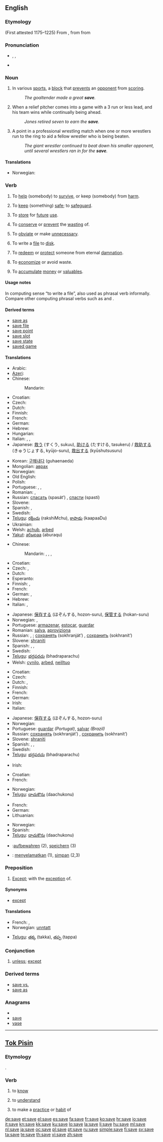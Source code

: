 ==English==

{{rank|front|France|London|578|save|length|play|remained}}

===Etymology===
(First attested 1175–1225) From {{etyl|enm}} {{term|saven|sa(u)ven|lang=enm}}, from {{etyl|fro}} {{term|sauver|lang=fro}} from {{etyl|LL.}} {{term|salvare|salvāre|to save|lang=la}}

===Pronunciation===
* {{enPR|sāv}}, {{IPA|/seɪv/}}, {{SAMPA|/seIv/}}
* {{audio|en-us-save.ogg|Audio (US)}}
*: {{rhymes|eɪv}}

===Noun===
{{en-noun}}

# In various [[sport]]s, a [[block]] that [[prevent]]s an [[opponent]] from [[scoring]].
#: ''The goaltender made a great '''save'''.''
# {{baseball}} When a relief pitcher comes into a game with a 3 run or less lead, and his team wins while continually being ahead.
#: ''Jones retired seven to earn the '''save'''.''
# {{context|professional wrestling|slang}} A point in a professional wrestling match when one or more wrestlers run to the ring to aid a fellow wrestler who is being beaten.
#: ''The giant wrestler continued to beat down his smaller opponent, until several wrestlers ran in for the '''save'''.''

====Translations====
{{trans-top|block that prevents an opponent from scoring}}
* Norwegian: {{t|no|redning}}
{{trans-mid}}
{{trans-bottom}}

===Verb===
{{en-verb|sav|ing}}

# {{transitive}} To [[help]] (somebody) to [[survive]], or keep (somebody) from [[harm]].
# {{transitive}} To [[keep]] (something) [[safe]]; to [[safeguard]].
# {{transitive}} To [[store]] for [[future]] [[use]].
# {{transitive}} To [[conserve]] or [[prevent]] the [[waste|wasting]] of.
# {{transitive}} To [[obviate]] or make [[unnecessary]].
# {{context|transitive|computing}} To  write a [[file]] to [[disk]].
# {{context|transitive|theology}} To [[redeem]] or [[protect]] someone from eternal [[damnation]].
# {{intransitive}} To [[economize]] or avoid waste.
# {{context|transitive|and|intransitive}} To [[accumulate]] [[money]] or [[valuable]]s.

====Usage notes====
In computing sense “to write a file”, also used as phrasal verb {{term|save down}} informally. Compare other computing phrasal verbs such as {{term|print out}} and {{term|close out}}.

====Derived terms====
* [[save as]]
* [[save file]]
* [[save point]]
* [[save slot]]
* [[save state]]
* [[saved game]]

====Translations====
{{trans-top|to help someone to survive}}
* Arabic: {{t|ar|أنقذ|tr='anqadha}}
* [[Azeri]]: {{t|az|xilas etmək|xs=Azeri}}
* Chinese:
*: Mandarin: {{t-|cmn|拯救|tr=zhěngjiù|sc=Hani}}
* Croatian: {{t-|hr|spasiti|alt=spásiti}}
* Czech: {{t-|cs|zachránit}}
* Dutch: {{t+|nl|redden}}
* Finnish: {{t+|fi|säästää}}
* French: {{t+|fr|sauver}}
* German: {{t+|de|retten}}
* Hebrew: {{t+|he|הציל}}
* Hungarian: {{t+|hu|megment}}
* Italian: {{t+|it|aiutare}}, {{t+|it|salvare}}, {{t+|it|soccorrere}}
* Japanese: [[救う]] (すくう, sukuu), [[助ける]] (たすける, tasukeru) / [[救助する]] (きゅうじょする, kyūjo-suru), [[救出する]] (kyūshutsusuru)
{{trans-mid}}
* Korean: [[구해내다]] (guhaenaeda)
* Mongolian: [[аврах]]
* Norwegian: {{t+|no|redde}}
* Old English: {{t-|ang|nerian|xs=Old English}}
* Polish: {{t+|pl|ratować}}
* Portuguese: {{t+|pt|ajudar}}, {{t+|pt|salvar}}, {{t+|pt|socorrer}}
* Romanian: {{t+|ro|ajuta}}, {{t-|ro|salva}}
* Russian: [[спасать]] (spasát’) {{impf}}, [[спасти]] (spastí) {{pf}}
* Slovene: {{t+|sl|rešiti}}
* Spanish: {{t-|es|salvar}}, {{t-|es|rescatar}}
* Swedish: {{t+|sv|rädda}}
* [[Telugu]]: [[రక్షించు]] (rakshiMchu), [[కాపాడు]] (kaapaaDu)
* Ukrainian: {{t|uk|рятувати|tr=rjatuváty|xs=Ukrainian}}
* Welsh: [[achub]], [[arbed]]
* [[Yakut]]: [[абыраа]] (aburaqu)
{{trans-bottom}}

{{trans-top|store for future use}}
* Chinese:
*: Mandarin: {{t|cmn|節約|sc=Hani}}, {{t|cmn|节约|tr=jiéyuē|sc=Hani}}, {{t|cmn|儲蓄|sc=Hani}}, {{t|cmn|储蓄|tr=chǔxù|sc=Hani}}
* Croatian: {{t-|hr|štedjeti|alt=štédjeti}}
* Czech: {{t-|cs|uložit}}, {{t-|cs|spořit}}
* Dutch: {{t+|nl|sparen}}
* Esperanto: {{t-|eo|ŝpari|xs=Esperanto}}
* Finnish: {{t+|fi|säästää}}, {{t+|fi|säilyttää}}
* French: {{t+|fr|épargner}}
* German: {{t+|de|sichern}}, {{t+|de|speichern}}
* Hebrew: {{t+|he|חסך}}
* Italian: {{t+|it|salvare}}, {{t+|it|immagazzinare}}
{{trans-mid}}
* Japanese: [[保存する]] (ほぞんする, hozon-suru), [[保管する]] (hokan-suru)
* Norwegian: {{t-|no|spare}}, {{t-|no|lagre}}
* Portuguese: [[armazenar]], [[estocar]], [[guardar]]
* Romanian: [[salva]], [[aproviziona]]
* Russian: {{t|ru|копить|tr=kopít’}} {{impf}}, {{t|ru|скопить|tr=skopít’}} {{pf}}; [[сохранять]] (sokhranját’) {{impf}}, [[сохранить]] (sokhranít’) {{pf}}
* Slovene: [[shraniti]]
* Spanish: {{t+|es|ahorrar}}, {{t+|es|guardar}}, {{t-|es|reservar}}
* Swedish: {{t+|sv|spara}}
* [[Telugu]]: [[భద్రపరచు]] (bhadraparachu)
* Welsh: [[cynilo]], [[arbed]], [[neilltuo]]
{{trans-bottom}}

{{trans-top|to write a file to a disk}}
* Croatian: {{t-|hr|spremiti|alt=sprémiti}}
* Czech: {{t-|cs|uložit}}
* Dutch: {{t+|nl|opslaan}}, {{t+|nl|bewaren}}
* Finnish: {{t+|fi|tallentaa}}
* French: {{t+|fr|sauvegarder}}
* German: {{t+|de|speichern}}
* Irish: {{t|ga|sábháil|xs=Irish}}
* Italian: {{t+|it|salvare}}
{{trans-mid}}
* Japanese: [[保存する]] (ほぞんする, hozon-suru)
* Norwegian: {{t-|no|lagre}}
* Portuguese: [[guardar]] ''(Portugal)'', [[salvar]] ''(Brazil)''
* Russian: [[сохранять]] (sokhranját’) {{impf}}, [[сохранить]] (sokhranít’) {{pf}}
* Slovene: [[shraniti]]
* Spanish: {{t-|es|archivar}}, {{t+|es|guardar}}, {{t-|es|salvar}}
* Swedish: {{t+|sv|spara}}
* [[Telugu]]: [[భద్రపరచు]] (bhadraparachu)
{{trans-bottom}}

{{trans-top|redeem or protect someone from eternal damnation}}
* Irish: {{t-|ga|slánaigh|xs=Irish}}
{{trans-mid}}
{{trans-bottom}}

{{trans-top|economize}}
* Croatian: {{t-|hr|štedjeti|alt=štédjeti}}
* French: {{t+|fr|économiser}}
{{trans-mid}}
* Norwegian: {{t-|no|spare}}
* [[Telugu]]: [[దాచుకొను]] (daachukonu)
{{trans-bottom}}

{{trans-top|accumulate money}}
* French: {{t+|fr|épargner}}
* German: {{t+|de|sparen}}
* Lithuanian: {{t|lt|taupyti|xs=Lithuanian}}
{{trans-mid}}
* Norwegian: {{t-|no|spare}}
* Spanish: {{t+|es|ahorrar}}
* [[Telugu]]: [[దాచుకొను]] (daachukonu)
{{trans-bottom}}

{{checktrans-top}}
* {{ttbc|German}}:[[aufbewahren]] (2), [[speichern]] (3)
* {{ttbc|Indonesian}}: [[selamat|menyelamatkan]] (1), [[simpan]] (2,3)
{{checktrans-bottom}}

===Preposition===
{{en-prep}}

# [[except|Except]]; with the [[exception]] of.

====Synonyms====
* {{sense|with the exception of}} [[except]]

====Translations====
{{trans-top|except, with the exception of}}
* French: {{t+|fr|sauf}}, {{t+|fr|hormis}}
* Norwegian: [[unntatt]]
{{trans-mid}}
* [[Telugu]]: [[తక్క]] (takka), [[తప్ప]] (tappa)
{{trans-bottom}}

===Conjunction===
{{en-conj}}

# {{dated}} [[unless]]; [[except]]

===Derived terms===
* [[save vs.]]
* [[save as]]

===Anagrams===
* {{alphagram|aesv}}
* [[save]]
* [[vase]]

----

==[[Tok Pisin]]==

===Etymology===
{{etyl|pt|tpi}} {{term|sabe||know|lang=pt}}.

===Verb===
{{infl|tpi|verb}}

# {{transitive}} to [[know]]
# {{transitive}} to [[understand]]
# {{transitive}} to make a [[practice]] or [[habit]] of

[[de:save]]
[[et:save]]
[[el:save]]
[[es:save]]
[[fa:save]]
[[fr:save]]
[[ko:save]]
[[hr:save]]
[[io:save]]
[[it:save]]
[[kn:save]]
[[kk:save]]
[[ku:save]]
[[lo:save]]
[[la:save]]
[[li:save]]
[[hu:save]]
[[ml:save]]
[[nl:save]]
[[ja:save]]
[[oc:save]]
[[pl:save]]
[[pt:save]]
[[ru:save]]
[[simple:save]]
[[fi:save]]
[[sv:save]]
[[ta:save]]
[[te:save]]
[[th:save]]
[[vi:save]]
[[zh:save]]